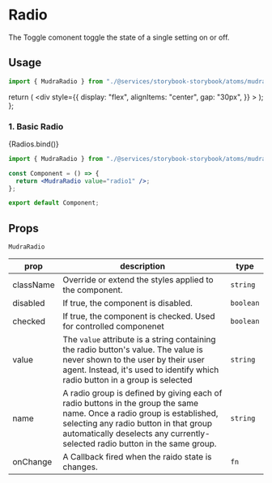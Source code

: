 

<Meta title="Atoms/Mudra Radio" component={MudraRadio} />

# Radio

The Toggle comonent toggle the state of a single setting on or off.

## Usage

```jsx
import { MudraRadio } from "./@services/storybook-storybook/atoms/mudraRadio";
```

  return (
    <div
      style={{
        display: "flex",
        alignItems: "center",
        gap: "30px",
      }}
    >
      <MudraRadio value="radio1" />
      <MudraRadio value="radio2" checked />
      <MudraRadio disabled value="radio3" />
      <MudraRadio disabled value="radio4" checked />
    </div>
  );
};

### 1. Basic Radio

<Canvas>
  <Story name="Basic Radio">{Radios.bind()}</Story>
</Canvas>

```jsx
import { MudraRadio } from "./@services/storybook-storybook/atoms/mudraRadio";

const Component = () => {
  return <MudraRadio value="radio1" />;
};

export default Component;
```

## Props

`MudraRadio`

<div style={{overflowX: 'auto'}}>

| prop      | description                                                                                                                                                                                                                                     | type      |
| --------- | ----------------------------------------------------------------------------------------------------------------------------------------------------------------------------------------------------------------------------------------------- | --------- |
| className | Override or extend the styles applied to the component.                                                                                                                                                                                         | `string`  |
| disabled  | If true, the component is disabled.                                                                                                                                                                                                             | `boolean` |
| checked   | If true, the component is checked. Used for controlled componenet                                                                                                                                                                               | `boolean` |
| value     | The `value` attribute is a string containing the radio button's value. The value is never shown to the user by their user agent. Instead, it's used to identify which radio button in a group is selected                                       | `string`  |
| name      | A radio group is defined by giving each of radio buttons in the group the same name. Once a radio group is established, selecting any radio button in that group automatically deselects any currently-selected radio button in the same group. | `string`  |
| onChange  | A Callback fired when the raido state is changes.                                                                                                                                                                                               | `fn`      |

</div>
